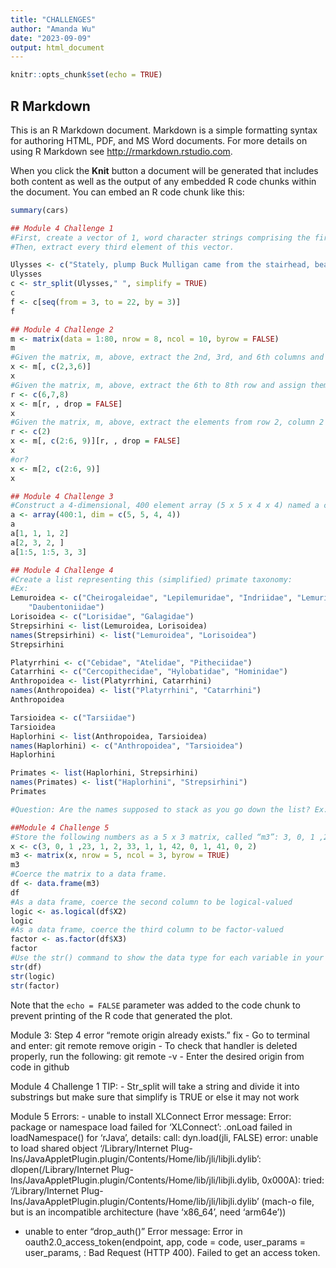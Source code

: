 ```yaml
---
title: "CHALLENGES"
author: "Amanda Wu"
date: "2023-09-09"
output: html_document
---
```


```r
knitr::opts_chunk$set(echo = TRUE)
```

## R Markdown

This is an R Markdown document. Markdown is a simple formatting syntax for authoring HTML, PDF, and MS Word documents. For more details on using R Markdown see <http://rmarkdown.rstudio.com>.

When you click the **Knit** button a document will be generated that includes both content as well as the output of any embedded R code chunks within the document. You can embed an R code chunk like this:

```r
summary(cars)
```

```r
## Module 4 Challenge 1
#First, create a vector of 1, word character strings comprising the first line of the novel Ulysses, by James Joyce: “Stately, plump Buck Mulligan came from the stairhead, bearing a bowl of lather on which a mirror and a razor lay crossed.”
#Then, extract every third element of this vector.

Ulysses <- c("Stately, plump Buck Mulligan came from the stairhead, bearing a bowl of lather on which a mirror and a razor lay crossed.")
Ulysses
c <- str_split(Ulysses," ", simplify = TRUE)
c
f <- c[seq(from = 3, to = 22, by = 3)] 
f

```
```r
## Module 4 Challenge 2
m <- matrix(data = 1:80, nrow = 8, ncol = 10, byrow = FALSE)
m
#Given the matrix, m, above, extract the 2nd, 3rd, and 6th columns and assign them to the variable x
x <- m[, c(2,3,6)]
x
#Given the matrix, m, above, extract the 6th to 8th row and assign them to the variable x
r <- c(6,7,8)
x <- m[r, , drop = FALSE]
x
#Given the matrix, m, above, extract the elements from row 2, column 2 to row 6, column 9 and assign them to the variable x
r <- c(2)
x <- m[, c(2:6, 9)][r, , drop = FALSE]
x
#or?
x <- m[2, c(2:6, 9)]
x
```
```r
## Module 4 Challenge 3 
#Construct a 4-dimensional, 400 element array (5 x 5 x 4 x 4) named a consisting of the numbers 400 to 1 (i.e., a descending series)
a <- array(400:1, dim = c(5, 5, 4, 4))
a
a[1, 1, 1, 2]
a[2, 3, 2, ]
a[1:5, 1:5, 3, 3]
```
```r
## Module 4 Challenge 4
#Create a list representing this (simplified) primate taxonomy: 
#Ex:
Lemuroidea <- c("Cheirogaleidae", "Lepilemuridae", "Indriidae", "Lemuridae",
    "Daubentoniidae")
Lorisoidea <- c("Lorisidae", "Galagidae")
Strepsirhini <- list(Lemuroidea, Lorisoidea)
names(Strepsirhini) <- list("Lemuroidea", "Lorisoidea")
Strepsirhini

Platyrrhini <- c("Cebidae", "Atelidae", "Pitheciidae")
Catarrhini <- c("Cercopithecidae", "Hylobatidae", "Hominidae")
Anthropoidea <- list(Platyrrhini, Catarrhini)
names(Anthropoidea) <- list("Platyrrhini", "Catarrhini")
Anthropoidea

Tarsioidea <- c("Tarsiidae")
Tarsioidea
Haplorhini <- list(Anthropoidea, Tarsioidea)
names(Haplorhini) <- c("Anthropoidea", "Tarsioidea")
Haplorhini

Primates <- list(Haplorhini, Strepsirhini)
names(Primates) <- list("Haplorhini", "Strepsirhini")
Primates 

#Question: Are the names supposed to stack as you go down the list? Ex: $Strepsirhini$Lemuroidea 
```
```r
##Module 4 Challenge 5 
#Store the following numbers as a 5 x 3 matrix, called “m3”: 3, 0, 1 ,23, 1, 2, 33, 1, 1, 42, 0, 1, 41, 0, 2. Be sure to fill the matrix ROW-WISE
x <- c(3, 0, 1 ,23, 1, 2, 33, 1, 1, 42, 0, 1, 41, 0, 2)
m3 <- matrix(x, nrow = 5, ncol = 3, byrow = TRUE)
m3
#Coerce the matrix to a data frame.
df <- data.frame(m3)
df
#As a data frame, coerce the second column to be logical-valued
logic <- as.logical(df$X2)
logic
#As a data frame, coerce the third column to be factor-valued
factor <- as.factor(df$X3)
factor
#Use the str() command to show the data type for each variable in your dataframe.
str(df)
str(logic)
str(factor)
```

Note that the `echo = FALSE` parameter was added to the code chunk to prevent printing of the R code that generated the plot.

Module 3: Step 4 error "remote origin already exists." fix
- Go to terminal and enter: git remote remove origin
- To check that handler is deleted properly, run the following: git remote -v
- Enter the desired origin from code in github

Module 4 Challenge 1 TIP: 
- Str_split will take a string and divide it into substrings but make sure that simplify is TRUE or else it may not work

Module 5 Errors:
- unable to install XLConnect
Error message: Error: package or namespace load failed for ‘XLConnect’:
 .onLoad failed in loadNamespace() for 'rJava', details:
  call: dyn.load(jli, FALSE)
  error: unable to load shared object '/Library/Internet Plug-Ins/JavaAppletPlugin.plugin/Contents/Home/lib/jli/libjli.dylib':
  dlopen(/Library/Internet Plug-Ins/JavaAppletPlugin.plugin/Contents/Home/lib/jli/libjli.dylib, 0x000A): tried: '/Library/Internet Plug-Ins/JavaAppletPlugin.plugin/Contents/Home/lib/jli/libjli.dylib' (mach-o file, but is an incompatible architecture (have 'x86_64', need 'arm64e'))

- unable to enter "drop_auth()"
Error message: Error in oauth2.0_access_token(endpoint, app, code = code, user_params = user_params,  : 
  Bad Request (HTTP 400). Failed to get an access token.
